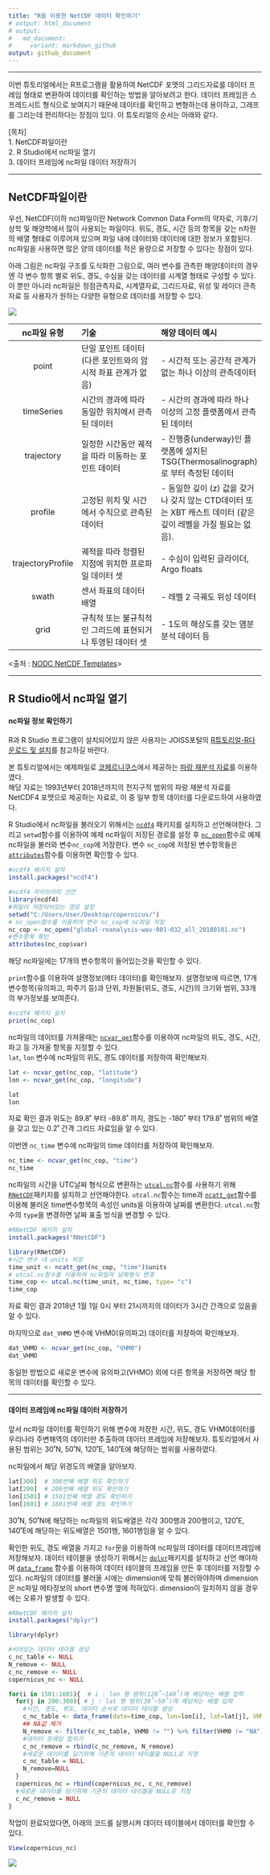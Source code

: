 ```yaml
---
title: "R을 이용한 NetCDF 데이터 확인하기"
# output: html_document
# output: 
#   md_document:
#     variant: markdown_github
output: github_document
---
```



***

이번 튜토리얼에서는 R프로그램을 활용하여 NetCDF 포맷의 그리드자료를 데이터 프레임 형태로 변환하여 데이터를 확인하는 방법을 알아보려고 한다. 데이터 프레임은 스프레드시트 형식으로 보여지기 때문에 데이터를 확인하고 변형하는데 용이하고, 그래프를 그리는데 편리하다는 장점이 있다. 이 튜토리얼의 순서는 아래와 같다.

[목차]  
1. NetCDF파일이란  
2. R Studio에서 nc파일 열기  
3. 데이터 프레임에 nc파일 데이터 저장하기

***

## NetCDF파일이란

우선, NetCDF(이하 nc)파일이란 Network Common Data Form의 약자로, 기후/기상학 및 해양학에서 많이 사용되는 파일이다. 위도, 경도, 시간 등의 항목을 갖는 n차원의 배열 형태로 이루어져 있으며 파일 내에 데이터와 데이터에 대한 정보가 포함된다. nc파일을 사용하면 많은 양의 데이터를 적은 용량으로 저장할 수 있다는 장점이 있다.

아래 그림은 nc파일 구조를 도식화한 그림으로, 여러 변수를 관측한 해양데이터의 경우엔 각 변수 항목 별로 위도, 경도, 수심을 갖는 데이터를 시계열 형태로 구성할 수 있다. 이 뿐만 아니라 nc파일은 정점관측자료, 시계열자료, 그리드자료, 위성 및 레이더 관측자료 등 사용자가 원하는 다양한 유형으로 데이터를 저장할 수 있다.

![](C:/Users/User/Documents/R/관할해역/2단계5차년도/Git/sealab/nc파일도식화_캡션2.png)


| nc파일 유형 | 기술 | 해양 데이터 예시 |
|:-:| :------|:------|
| point             | 단일 포인트 데이터<br>(다른 포인트와의 암시적 좌표 관계가 없음) | - 시간적 또는 공간적 관계가 없는 하나 이상의 관측데이터                                       |
| timeSeries        | 시간의 경과에 따라 동일한 위치에서 관측된 데이터            | - 시간의 경과에 따라 하나 이상의 고정 플랫폼에서 관측된 데이터                                   |
| trajectory        | 일정한 시간동안 궤적을 따라 이동하는 포인트 데이터           | - 진행중(underway)인 플랫폼에 설치된 TSG(Thermosalinograph)로 부터 측정된 데이터           |
| profile           | 고정된 위치 및 시간에서 수직으로 관측된 데이터             | - 동일한 깊이 (z) 값을 갖거나 갖지 않는 CTD데이터 또는 XBT 캐스트 데이터 (같은 깊이 레벨을 가질 필요는 없음). |
| trajectoryProfile | 궤적을 따라 정렬된 지점에 위치한 프로파일 데이터 셋          | - 수심이 입력된 글라이더, Argo floats                                            |
| swath             | 센서 좌표의 데이터 배열                          | - 레벨 2 극궤도 위성 데이터                                                      |
| grid              | 규칙적 또는 불규칙적인 그리드에 표현되거나 투영된 데이터 셋     | - 1도의 해상도를 갖는 염분 분석 데이터 등                                              |
<출처 : [NODC NetCDF Templates](https://www.nodc.noaa.gov/data/formats/netcdf/v1.1/)>

***
## R Studio에서 nc파일 열기
#### nc파일 정보 확인하기
R과 R Studio 프로그램이 설치되어있지 않은 사용자는 JOISS포털의 [R튜토리얼-R다운로드 및 설치](http://joiss.kr/joiss/cont.tuto.rTutoList.do)를 참고하길 바란다.


본 튜토리얼에서는 예제파일로 [코페르니쿠스](https://resources.marine.copernicus.eu/?option=com_csw&task=results)에서 제공하는 [파랑 재분석 자료](https://resources.marine.copernicus.eu/?option=com_csw&view=details&product_id=GLOBAL_REANALYSIS_WAV_001_032)를 이용하였다.  
해당 자료는 1993년부터 2018년까지의 전지구적 범위의 파랑 재분석 자료를 NetCDF4 포맷으로 제공하는 자료로, 이 중 일부 항목 데이터를 다운로드하여 사용하였다.

R Studio에서 nc파일을 불러오기 위해서는 [`ncdf4`](https://www.rdocumentation.org/packages/ncdf4/versions/1.17/topics/ncdf4-package)  패키지를 설치하고 선언해야한다. 그리고 `setwd`함수를 이용하여 예제 nc파일이 저장된 경로를 설정 후 [`nc_open`](https://www.rdocumentation.org/packages/ncdf4/versions/1.17/topics/nc_open)함수로 예제 nc파일을 불러와 변수`nc_cop`에 저장한다. 변수 `nc_cop`에 저장된 변수항목들은 [`attributes`](https://www.rdocumentation.org/packages/base/versions/3.6.2/topics/attributes)함수를 이용하면 확인할 수 있다.

```r
#ncdf4 패키지 설치
install.packages("ncdf4")
```

```r
#ncdf4 라이브러리 선언
library(ncdf4) 
#파일이 저장되어있는 경로 설정
setwd("C:/Users/User/Desktop/copernicus/")
# nc_open함수를 이용하여 변수 nc_cop에 nc파일 저장
nc_cop <- nc_open("global-reanalysis-wav-001-032_all_20180101.nc")
#변수항목 확인
attributes(nc_cop$var)
```
해당 nc파일에는 17개의 변수항목이 들어있는것을 확인할 수 있다.  

`print`함수를 이용하여 설명정보(메타 데이터)를 확인해보자. 설명정보에 따르면, 17개 변수항목(유의파고, 파주기 등)과 단위, 차원들(위도, 경도, 시간)의 크기와 범위, 33개의 부가정보를 보여준다.
```r
#ncdf4 패키지 설치
print(nc_cop)
```

nc파일의 데이터를 가져올때는  [`ncvar_get`](https://www.rdocumentation.org/packages/ncdf4/versions/1.17/topics/ncvar_get)함수를 이용하여 nc파일의 위도, 경도, 시간, 파고 등 가져올 항목을 지정할 수 있다.  
 `lat`, `lon` 변수에 nc파일의 위도, 경도 데이터를 저장하여 확인해보자.  
 
```r
lat <- ncvar_get(nc_cop, "latitude")
lon <- ncvar_get(nc_cop, "longitude")
```
```r
lat
lon
```

자료 확인 결과 위도는 89.8˚ 부터 -89.8˚ 까지, 경도는 -180˚ 부터 179.8˚ 범위의 배열을 갖고 있는 0.2˚ 간격  그리드 자료임을 알 수 있다.  

이번엔 `nc_time` 변수에 nc파일의 time 데이터를 저장하여 확인해보자.
```r
nc_time <- ncvar_get(nc_cop, "time")
nc_time
```

nc파일의 시간을 UTC날짜 형식으로 변환하는 [`utcal.nc`](https://www.rdocumentation.org/packages/RNetCDF/versions/2.1-1/topics/utcal.nc)함수를 사용하기 위해 [`RNetCDF`](https://www.rdocumentation.org/packages/RNetCDF/versions/2.1-1)패키지를 설치하고 선언해야한다. `utcal.nc`함수는 time과 [`ncatt_get`](https://www.rdocumentation.org/packages/ncdf4/versions/1.17/topics/ncatt_get)함수를 이용해 불러온 time변수항목의 속성인 units을 이용하여 날짜를 변환한다. `utcal.nc`함수의 `type`을 변경하면 날짜 표출 방식을 변경할 수 있다.

```r
#RNetCDF 패키지 설치
install.packages("RNetCDF")
```

```r
library(RNetCDF)
#시간 변수 내 units 저장
time_unit <- ncatt_get(nc_cop, "time")$units 
# utcal.nc함수를 이용하여 nc파일의 날짜형식 변경
time_cop <- utcal.nc(time_unit, nc_time, type= "c")
time_cop
```
자료 확인 결과 2018년 1월 1일 0시 부터 21시까지의 데이터가 3시간 간격으로 있음을 알 수 있다.  

마지막으로  `dat_VHMO` 변수에 VHM0(유의파고) 데이터를 저장하여 확인해보자. 
```r
dat_VHMO <- ncvar_get(nc_cop, "VHM0")
dat_VHMO
```

동일한 방법으로 새로운 변수에 유의파고(VHMO) 외에 다른 항목을 저장하면 해당 항목의 데이터를 확인할 수 있다.

***

#### 데이터 프레임에 nc파일 데이터 저장하기
앞서 nc파일 데이터를 확인하기 위해 변수에 저장한 시간, 위도, 경도 VHM0데이터를 우리나라 주변해역의 데이터만 추출하여 데이터 프레임에 저장해보자. 튜토리얼에서 사용된 범위는  30˚N, 50˚N, 120˚E, 140˚E에 해당하는 범위를 사용하였다.  

nc파일에서 해당 위경도의 배열을 알아보자.

```r
lat[300]  # 300번째 배열 위도 확인하기
lat[200]  # 200번째 배열 위도 확인하기
lon[1501] # 1501번째 배열 경도 확인하기
lon[1601] # 1601번째 배열 경도 확인하기
```

30˚N, 50˚N에 해당하는 nc파일의 위도배열은 각각 300행과 200행이고, 120˚E, 140˚E에 해당하는 위도배열은 1501행, 1601행임을 알 수 있다.  

확인한 위도, 경도 배열을 가지고 `for`문을 이용하여 nc파일의 데이터를 데이터프레임에 저장해보자. 데이터 테이블을 생성하기 위해서는  [`dplyr`](https://www.rdocumentation.org/packages/dplyr/versions/0.7.8/topics/dplyr-package)패키지를 설치하고 선언 해야하며  [`data_frame`](https://www.rdocumentation.org/packages/functionMap/versions/1.0.0/topics/data_frame) 함수를 이용하여 데이터 테이블의 프레임을 만든 후 데이터를 저장할 수 있다. nc파일의 데이터를 불러올 시에는 dimension에 맞춰 불러와야하며 dimension은 nc파일 메타정보의 short 변수명 옆에 적혀있다. dimension이 일치하지 않을 경우에는 오류가 발생할 수 있다.


```r
#RNetCDF 패키지 설치
install.packages("dplyr")
```
```r

library(dplyr)

#비어있는 데이터 테이블 생성
c_nc_table <- NULL
N_remove <- NULL
c_nc_remove <- NULL
copernicus_nc <- NULL

for(i in 1501:1601){  # i : lon 행 범위(120˚~140˚)에 해당하는 배열 입력
  for(j in 200:300){ # j : lat 행 범위(30˚~50˚)에 해당하는 배열 입력    
    #시간, 경도, 위도, 데이터 순서로 데이터 테이블 생성
    c_nc_table <- data_frame(date=time_cop, lon=lon[i], lat=lat[j], VHM0=dat_VHMO[i,j,])  
    ## NA값 제거
    N_remove <- filter(c_nc_table, VHM0 != "") %>% filter(VHM0 != "NA") 
    #데이터 프레임 합치기
    c_nc_remove = rbind(c_nc_remove, N_remove)
    #새로운 데이터를 담기위해 기존의 데이터 테이블을 NULL로 지정
    c_nc_table = NULL 
    N_remove=NULL
  }
  copernicus_nc = rbind(copernicus_nc, c_nc_remove)
  #새로운 데이터를 담기위해 기존의 데이터 테이블을 NULL로 지정
  c_nc_remove = NULL 
}
```
작업이 완료되었다면, 아래의 코드를 실행시켜 데이터 테이블에서 데이터를 확인할 수 있다.
```r
View(copernicus_nc)
```

![](C:/Users/User/Documents/R/관할해역/2단계5차년도/Git/sealab/데이터테이블_결과.png)